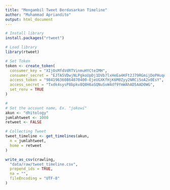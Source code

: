 ```yaml
---
title: "Mengambil Tweet Berdasarkan Timeline"
author: "Muhammad Apriandito"
output: html_document
---
```


```r
# Install library
install.packages("rtweet")
```

```r
# Load library
library(rtweet)
```

```r
# Set Token
token <- create_token(
  consumer_key = "XIjOsMfdVdRTVinmuHYCteIMH",
  consumer_secret = "EJTA5VDwjNLPgkoUpDj1DVb7lxHeEa4KFt2J79RGmijDoPHuqd",
  access_token = "984196360864870400-EjeUGXKfHjK6M0Zyy2NRCi5oA2x0EsY",
  access_secret = "Txdk4sysP8bpkv8Q8H6aSQNuSvW4df9YmWAhAD5AAD0WG",
  set_renv = TRUE
)
```

```r
# 
# Set the account name, Ex. "jokowi"
akun <- "dhitology"
jumlahtweet <- 1000
retweet <- FALSE
```

```r
# Collecting Tweet
tweet_timeline <- get_timelines(akun,
  n = jumlahtweet,
  home = retweet
)
```

```r
write_as_csv(crawling,
  "data/raw/tweet_timeline.csv",
  prepend_ids = TRUE,
  na = "",
  fileEncoding = "UTF-8"
)
```

